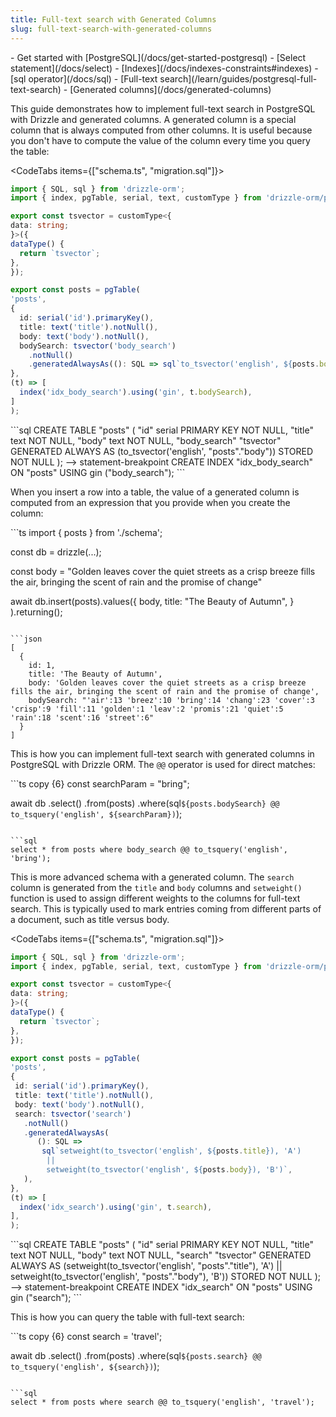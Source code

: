 ```yaml
---
title: Full-text search with Generated Columns
slug: full-text-search-with-generated-columns
---
```



<Prerequisites>
- Get started with [PostgreSQL](/docs/get-started-postgresql)
- [Select statement](/docs/select)
- [Indexes](/docs/indexes-constraints#indexes)
- [sql operator](/docs/sql) 
- [Full-text search](/learn/guides/postgresql-full-text-search)
- [Generated columns](/docs/generated-columns)
</Prerequisites>

This guide demonstrates how to implement full-text search in PostgreSQL with Drizzle and generated columns. A generated column is a special column that is always computed from other columns. It is useful because you don't have to compute the value of the column every time you query the table:

<CodeTabs items={["schema.ts", "migration.sql"]}>
  <CodeTab>
  ```ts copy {18,19,20,23}
import { SQL, sql } from 'drizzle-orm';
import { index, pgTable, serial, text, customType } from 'drizzle-orm/pg-core';

export const tsvector = customType<{
  data: string;
}>({
  dataType() {
    return `tsvector`;
  },
});

export const posts = pgTable(
  'posts',
  {
    id: serial('id').primaryKey(),
    title: text('title').notNull(),
    body: text('body').notNull(),
    bodySearch: tsvector('body_search')
      .notNull()
      .generatedAlwaysAs((): SQL => sql`to_tsvector('english', ${posts.body})`),
  },
  (t) => [
    index('idx_body_search').using('gin', t.bodySearch),
  ]
);
  ```
  </CodeTab>
  ```sql
CREATE TABLE "posts" (
	"id" serial PRIMARY KEY NOT NULL,
	"title" text NOT NULL,
	"body" text NOT NULL,
	"body_search" "tsvector" GENERATED ALWAYS AS (to_tsvector('english', "posts"."body")) STORED NOT NULL
);
--> statement-breakpoint
CREATE INDEX "idx_body_search" ON "posts" USING gin ("body_search");
  ```
</CodeTabs>

When you insert a row into a table, the value of a generated column is computed from an expression that you provide when you create the column:

<Section>
```ts 
import { posts } from './schema';

const db = drizzle(...);

const body = "Golden leaves cover the quiet streets as a crisp breeze fills the air, bringing the scent of rain and the promise of change"

await db.insert(posts).values({
    body,
    title: "The Beauty of Autumn",
  }
).returning();
```

```json
[
  {
    id: 1,
    title: 'The Beauty of Autumn',
    body: 'Golden leaves cover the quiet streets as a crisp breeze fills the air, bringing the scent of rain and the promise of change',
    bodySearch: "'air':13 'breez':10 'bring':14 'chang':23 'cover':3 'crisp':9 'fill':11 'golden':1 'leav':2 'promis':21 'quiet':5 'rain':18 'scent':16 'street':6"
  }
]
```
</Section>

This is how you can implement full-text search with generated columns in PostgreSQL with Drizzle ORM.  The `@@` operator is used for direct matches:

<Section>
```ts copy {6}
const searchParam = "bring";

await db
  .select()
  .from(posts)
  .where(sql`${posts.bodySearch} @@ to_tsquery('english', ${searchParam})`);
```

```sql
select * from posts where body_search @@ to_tsquery('english', 'bring');
```
</Section>

This is more advanced schema with a generated column. The `search` column is generated from the `title` and `body` columns and `setweight()` function is used to assign different weights to the columns for full-text search.
This is typically used to mark entries coming from different parts of a document, such as title versus body.

<CodeTabs items={["schema.ts", "migration.sql"]}>
  <CodeTab>
  ```ts copy {18,19,20,21,22,23,24,28}
import { SQL, sql } from 'drizzle-orm';
import { index, pgTable, serial, text, customType } from 'drizzle-orm/pg-core';

export const tsvector = customType<{
  data: string;
}>({
  dataType() {
    return `tsvector`;
  },
});

export const posts = pgTable(
 'posts',
 {
   id: serial('id').primaryKey(),
   title: text('title').notNull(),
   body: text('body').notNull(),
   search: tsvector('search')
     .notNull()
     .generatedAlwaysAs(
        (): SQL =>
         sql`setweight(to_tsvector('english', ${posts.title}), 'A')
          ||
          setweight(to_tsvector('english', ${posts.body}), 'B')`,
     ),
  },
  (t) => [
    index('idx_search').using('gin', t.search),
  ],
);
  ```
  </CodeTab>
  ```sql
CREATE TABLE "posts" (
	"id" serial PRIMARY KEY NOT NULL,
	"title" text NOT NULL,
	"body" text NOT NULL,
	"search" "tsvector" GENERATED ALWAYS AS (setweight(to_tsvector('english', "posts"."title"), 'A')
          ||
          setweight(to_tsvector('english', "posts"."body"), 'B')) STORED NOT NULL
);
--> statement-breakpoint
CREATE INDEX "idx_search" ON "posts" USING gin ("search");
  ```
</CodeTabs>

This is how you can query the table with full-text search:

<Section>
```ts copy {6}
const search = 'travel';

await db
  .select()
  .from(posts)
  .where(sql`${posts.search} @@ to_tsquery('english', ${search})`);
```

```sql
select * from posts where search @@ to_tsquery('english', 'travel');
```
</Section>
